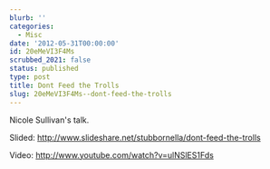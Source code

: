 ```yaml
---
blurb: ''
categories:
  - Misc
date: '2012-05-31T00:00:00'
id: 20eMeVI3F4Ms
scrubbed_2021: false
status: published
type: post
title: Dont Feed the Trolls
slug: 20eMeVI3F4Ms--dont-feed-the-trolls
---
```


Nicole Sullivan's talk.

Slided: http://www.slideshare.net/stubbornella/dont-feed-the-trolls

Video: http://www.youtube.com/watch?v=ulNSlES1Fds
